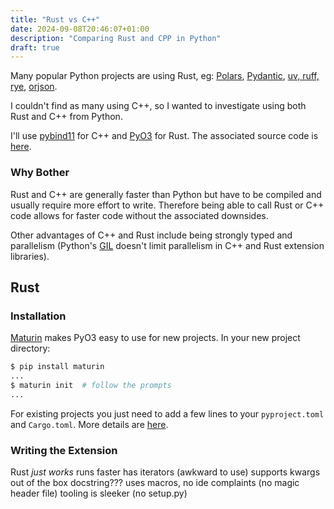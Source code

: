 ```yaml
---
title: "Rust vs C++"
date: 2024-09-08T20:46:07+01:00
description: "Comparing Rust and CPP in Python"
draft: true
---
```


Many popular Python projects are using Rust, eg: [Polars](https://github.com/pola-rs/polars), [Pydantic](https://github.com/pydantic/pydantic), [uv, ruff, rye](https://github.com/astral-sh), [orjson](https://github.com/ijl/orjson).

I couldn't find as many using C++, so I wanted to investigate using both Rust and C++ from Python.

I'll use [pybind11](https://pybind11.readthedocs.io/en/stable/index.html#) for C++ and [PyO3](https://github.com/PyO3/pyo3) for Rust. The associated source code is [here](https://github.com/nikulpatel3141/MandelbrotPyRsCpp).

### Why Bother

Rust and C++ are generally faster than Python but have to be compiled and usually require more effort to write. Therefore being able to call Rust or C++ code allows for faster code without the associated downsides.

Other advantages of C++ and Rust include being strongly typed and parallelism (Python's [GIL](https://realpython.com/python-gil/) doesn't limit parallelism in C++ and Rust extension libraries).

## Rust

### Installation

[Maturin](https://github.com/PyO3/maturin) makes PyO3 easy to use for new projects. In your new project directory:

```bash
$ pip install maturin
...
$ maturin init  # follow the prompts
...
```

For existing projects you just need to add a few lines to your `pyproject.toml` and `Cargo.toml`. More details are [here](https://pyo3.rs/v0.22.2/getting-started#adding-to-an-existing-project).

### Writing the Extension






Rust *just works*
runs faster
has iterators (awkward to use)
supports kwargs out of the box
docstring???
uses macros, no ide complaints (no magic header file)
tooling is sleeker (no setup.py)

